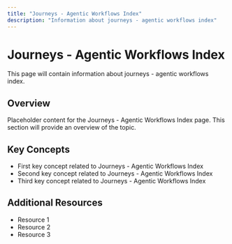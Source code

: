 ```yaml
---
title: "Journeys - Agentic Workflows Index"
description: "Information about journeys - agentic workflows index"
---
```


# Journeys - Agentic Workflows Index

This page will contain information about journeys - agentic workflows index.

## Overview

Placeholder content for the Journeys - Agentic Workflows Index page. This section will provide an overview of the topic.

## Key Concepts

- First key concept related to Journeys - Agentic Workflows Index
- Second key concept related to Journeys - Agentic Workflows Index
- Third key concept related to Journeys - Agentic Workflows Index

## Additional Resources

- Resource 1
- Resource 2
- Resource 3
